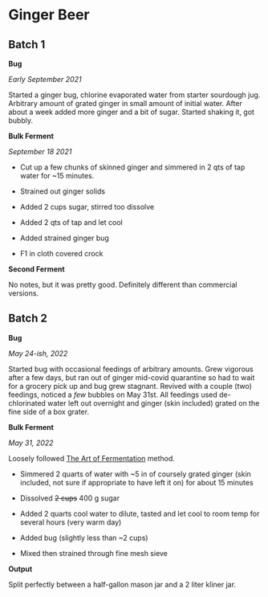 # Ginger Beer {#ginger-beer}

## Batch 1

**Bug**

*Early September 2021*

Started a ginger bug, chlorine evaporated water from starter sourdough jug.  Arbitrary amount of grated ginger in small amount of initial water.  After about a week added more ginger and a bit of sugar. Started shaking it, got bubbly.

**Bulk Ferment**

*September 18 2021*

- Cut up a few chunks of skinned ginger and simmered in 2 qts of tap water for ~15 minutes.

- Strained out ginger solids

- Added 2 cups sugar, stirred too dissolve

- Added 2 qts of tap and let cool

- Added strained ginger bug

- F1 in cloth covered crock

**Second Ferment**

No notes, but it was pretty good.  Definitely different than commercial versions.

## Batch 2

**Bug**

*May 24-ish, 2022*

Started bug with occasional feedings of arbitrary amounts.  Grew vigorous after a few days, but ran out of ginger mid-covid quarantine so had to wait for a grocery pick up and bug grew stagnant.  Revived with a couple (two) feedings, noticed a *few* bubbles on May 31st.  All feedings used de-chlorinated water left out overnight and ginger (skin included) grated on the fine side of a box grater.

**Bulk Ferment**

*May 31, 2022*

Loosely followed [The Art of Fermentation](https://www.wildfermentation.com/the-art-of-fermentation/) method.

- Simmered 2 quarts of water with ~5 in of coursely grated ginger (skin included, not sure if appropriate to have left it on) for about 15 minutes

- Dissolved ~~2 cups~~ 400 g sugar

- Added 2 quarts cool water to dilute, tasted and let cool to room temp for several hours (very warm day)

- Added bug (slightly less than ~2 cups)

- Mixed then strained through fine mesh sieve

**Output**

Split perfectly between a half-gallon mason jar and a 2 liter kliner jar.
